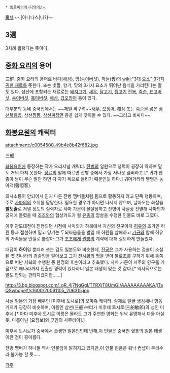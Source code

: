  * [[동음이의어·다의어/ㅅ]]

[[목차]]
~~[아디다스|나?]~~
== 3選 ==
3차례 뽑혔다는 뜻이다.

== [[중화 요리]]의 용어 ==
三鮮. 중화 요리의 용어로 [[바다]]([[해삼]]), [[땅]]([[송이버섯]]), [[하늘]]([[꿩]])의 [[wiki:"3대 요소" 3가지 귀한 재료]]를 뜻한다. 또는 빛깔, 향기, 맛의 3가지 요소가 뛰어난 음식을 가리킨다는 말도 있다. 삼선에 포함되는 재료로는 [[돼지]]고기, [[새우]], [[닭]]고기, [[꿩]]고기 [[전복]], [[죽순]], [[표고버섯]], [[송이버섯]], [[목이버섯]], [[해삼]], [[갑오징어]] 등이 있다.

대부분의 동네 중국집에서는 ~~제일 싸구려~~[[새우]], [[오징어]], [[해삼]] 또는 [[죽순]]을 넣은 [[삼선볶음밥]], 삼선[[짬뽕]], [[삼선짜장|삼선짜장면]] 등을 쉽게 찾아볼 수 있다. ~~그리고 비싸다~~

== [[화봉요원]]의 캐릭터 ==
attachment:/c0054500_49b4e8b42f682.jpg

三船

[[화봉요원]]에 등장하는 작가 오리지널 캐릭터. [[잔병]]의 일원으로 청력이 굉장히 약하며 말도 거의 하지 못한다. [[장료]]의 말에 따르면 잔병 중에서 가장 사나운 멤버라고.[* 귀가 안좋아 남이 무슨 말만 하면 다 자기 욕으로 들리기 때문인듯 하다.] 귀머거리라 별명은 농아객(聾啞客).

의사소통이 안되어서 인지 다른 잔병 멤버들처럼 팀으로 활동하지 않고 단독 행동하며, 주로 [[사마의]]의 호위를 담당한다. 필요한 경우가 아니면 나서지 않으며, 날아오는 화살을 '''발도술'''로 쳐낼 정도의 실력자로 사마 가문이 몰살당하고 잔병이 사실상 전멸해 사마의가 궁지에 몰렸을 때 [[조조]]와의 협상카드가 될 [[유총]]의 암살을 수행한 인물도 바로 그였다.

이후 관도대전이 진행되던 시점에 사마의가 하북에서 자신의 친구이자 [[허유]]의 조카인 허원 등과 접선하며 밀고 당기는 두뇌싸움을을 벌일 때 허원을 살해하고 [[가규]]와 함께 허유의 가족들을 인질로 붙잡아 그가 [[조조]]에게 [[원방]]의 계략에 대해 실토하게 만들었다.

대답이 '''하이'''일 뿐더러 쓰는 검도 일본도와 비슷한데, [[진궁]]은 그가 사용하는 검술이 소실된 옛 진나라의 검술임을 알아보고 그가 [[진시황]]의 명을 받아 불로초를 구하기 위해 동쪽으로 떠난 서복의 수행원 중 한명의 후손이라고 추측했다. 사마 가문이 서주의 항구를 거점으로 왜나라까지 진출한 경력이 있다하니 일본 태생이 맞는 것 같다.[* 역사적으로는 말도 안되는 판타지겠지만......]

http://3.bp.blogspot.com/_qR_4j7NgGgI/TFRXjT8UmGI/AAAAAAAAAKA/jTaQSwhdpeY/s1600/20061105_206315.jpg

사실 일본의 거장 배우인 [미후네 토시로]의 오마쥬 캐릭터. 실제로 얼굴 생김새나 행동거지가 굉장히 비슷하며, 이름인 삼선(三船)부터가 미후네 토시로(三船敏郎)의 성인 미후네.[* 아마 미후네 토시로 이름은 몰라도 그가 주연한 영화는 워낙 유명해서 다들 아실듯. 다름아닌 [요짐보]와 [7인의 사무라이].]

미후네 토시로가 중국에서 출생한 일본인인데 반해,이 인물은 중국인 혈통의 일본 태생이란 점이 흥미롭다. 

잔병 멤버가 하나둘 역사 인물임이 밝혀지고 있지만,이 인물 만큼은 워낙 컨셉이 무리수라 불가능 할 듯.....

[[각주]]

